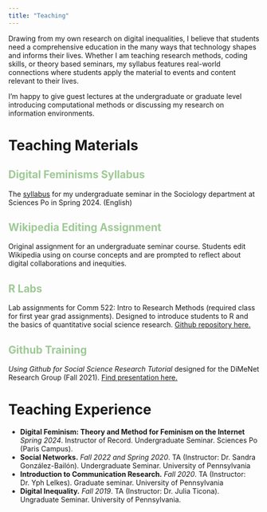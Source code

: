 ```yaml
---
title: "Teaching"
---
```


Drawing from my own research on digital inequalities, I believe that students need a comprehensive education in the many ways that technology shapes and informs their lives. Whether I am teaching research methods, coding skills, or theory based seminars, my syllabus features real-world connections where students apply the material to events and content relevant to their lives. 

I'm happy to give guest lectures at the undergraduate or graduate level introducing computational methods or discussing my research on information environments.  

# Teaching Materials 
::: {.grid}
::: {.g-col-6}
## <span style="color:#9ec995;">Digital Feminisms Syllabus </span>
The [syllabus](https://drive.google.com/file/d/1WXeTu9a-mgA2G--py5M60LUe1DUK6GDZ/view?usp=sharing) for my undergraduate seminar in the Sociology department at Sciences Po in Spring 2024. (English)


## <span style="color:#9ec995;">Wikipedia Editing Assignment </span>
Original assignment for an undergraduate seminar course. Students edit Wikipedia using on course concepts and are prompted to reflect about digital collaborations and inequities. 

:::

::: {.g-col-6}
## <span style="color:#9ec995;"> R Labs </span>
Lab assignments for Comm 522: Intro to Research Methods (required class for first year grad assignments). Designed to introduce students to R and the basics of quantitative social science research. 
[Github repository here.](https://github.com/islangrock/Comm522_Labs)


## <span style="color:#9ec995;">Github Training</span>
*Using Github for Social Science Research Tutorial* 
designed for the DiMeNet Research Group (Fall 2021).
[Find presentation here.](https://github.com/islangrock/Github_Practice/blob/main/2021_10presentation.pdf)

:::
:::

# Teaching Experience 

* **Digital Feminism: Theory and Method for Feminism on the Internet** *Spring 2024*. Instructor of Record. Undergraduate Seminar. Sciences Po (Paris Campus). 
* **Social Networks.** *Fall 2022 and Spring 2020*. TA (Instructor: Dr. Sandra González-Bailón). Undergraduate Seminar. University of Pennsylvania 
* **Introduction to Communication Research.** *Fall 2020*. TA (Instructor: Dr. Yph Lelkes). Graduate seminar. University of Pennsylvania
* **Digital Inequality.** *Fall 2019*. TA (Instructor: Dr. Julia Ticona). Ungraduate Seminar. University of Pennsylvania. 



